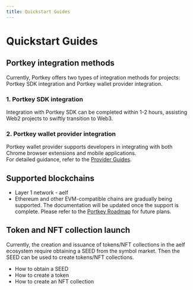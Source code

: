 ```yaml
---
title: Quickstart Guides
---
```


# Quickstart Guides

## Portkey integration methods

Currently, Portkey offers two types of integration methods for projects: Portkey SDK integration and Portkey wallet provider integration.

### 1. Portkey SDK integration

Integration with Portkey SDK can be completed within 1-2 hours, assisting Web2 projects to swiftly transition to Web3.

### 2. Portkey wallet provider integration

Portkey wallet provider supports developers in integrating with both Chrome browser extensions and mobile applications.  
For detailed guidance, refer to the [Provider Guides](docs/QuickStartGuides/PortkeyWalletProviderGuides/PortkeyWalletProviderGuides.mdx).

## Supported blockchains

- Layer 1 network - aelf
- Ethereum and other EVM-compatible chains are gradually being supported. The documentation will be updated once the support is complete. Please refer to the [Portkey Roadmap](docs/OverviewPortkey/start-here.mdx) for future plans.

## Token and NFT collection launch

Currently, the creation and issuance of tokens/NFT collections in the aelf ecosystem require obtaining a SEED from the symbol market. Then the SEED can be used to create tokens/NFT collections.

- How to obtain a SEED
- How to create a token
- How to create an NFT collection

